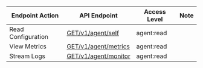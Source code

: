 | Endpoint Action      | API Endpoint           | Access Level   | Note   |
| -------------------- | ---------------------- | -------------- | ------ |
Read Configuration|[GET/v1/agent/self](https://www.consul.io/api-docs/agent#read-configuration)|agent:read|
View Metrics|[GET/v1/agent/metrics](https://www.consul.io/api-docs/agent#view-metrics)|agent:read|
Stream Logs|[GET/v1/agent/monitor](https://www.consul.io/api-docs/agent#stream-logs)|agent:read|
